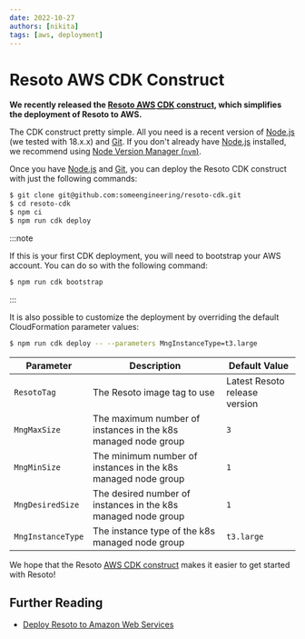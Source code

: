 ```yaml
---
date: 2022-10-27
authors: [nikita]
tags: [aws, deployment]
---
```


# Resoto AWS CDK Construct

**We recently released the [Resoto <abbr title="Amazon Web Services">AWS</abbr> <abbr title="Cloud Development Kit">CDK</abbr> construct](/docs/getting-started/install-resoto/aws), which simplifies the deployment of Resoto to AWS.**

The CDK construct pretty simple. All you need is a recent version of [Node.js](https://nodejs.org) (we tested with 18.x.x) and [Git](https://git-scm.com). If you don't already have [Node.js](https://nodejs.org) installed, we recommend using [Node Version Manager (`nvm`)](https://github.com/nvm-sh/nvm).

<!--truncate-->

Once you have [Node.js](https://nodejs.org) and [Git](https://git-scm.com), you can deploy the Resoto CDK construct with just the following commands:

```bash
$ git clone git@github.com:someengineering/resoto-cdk.git
$ cd resoto-cdk
$ npm ci
$ npm run cdk deploy
```

:::note

If this is your first CDK deployment, you will need to bootstrap your AWS account. You can do so with the following command:

```bash
$ npm run cdk bootstrap
```

:::

It is also possible to customize the deployment by overriding the default CloudFormation parameter values:

```bash
$ npm run cdk deploy -- --parameters MngInstanceType=t3.large
```

| Parameter         | Description                                                   | Default Value                 |
| ----------------- | ------------------------------------------------------------- | ----------------------------- |
| `ResotoTag`       | The Resoto image tag to use                                   | Latest Resoto release version |
| `MngMaxSize`      | The maximum number of instances in the k8s managed node group | `3`                           |
| `MngMinSize`      | The minimum number of instances in the k8s managed node group | `1`                           |
| `MngDesiredSize`  | The desired number of instances in the k8s managed node group | `1`                           |
| `MngInstanceType` | The instance type of the k8s managed node group               | `t3.large`                    |

We hope that the Resoto [<abbr title="Amazon Web Services">AWS</abbr> <abbr title="Cloud Development Kit">CDK</abbr> construct](/docs/getting-started/install-resoto/aws) makes it easier to get started with Resoto!

## Further Reading

- [Deploy Resoto to Amazon Web Services](/docs/getting-started/install-resoto/aws)
